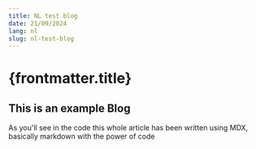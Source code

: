 ```yaml
---
title: NL test blog
date: 21/09/2024
lang: nl
slug: nl-test-blog
---
```


# {frontmatter.title}


## This is an example Blog

As you'll see in the code this whole article has been written using MDX, basically markdown with the power of code


